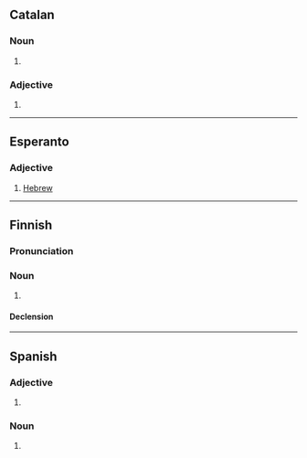 ==Catalan==

===Noun===
{{ca-noun|f}}

# {{feminine noun of|ca|hebreu}}

===Adjective===
{{head|ca|adjective form}}

# {{feminine singular of|ca|hebreu}}

----

==Esperanto==

===Adjective===
{{eo-head}}

# [[Hebrew]]

----

==Finnish==

===Pronunciation===
{{fi-pronunciation}}

===Noun===
{{fi-noun}}

# {{lb|fi|deprecated}} {{alternative spelling of|fi|heprea}}

====Declension====
{{fi-decl-kulkija|n=sg|hebre|a}}

----

==Spanish==

===Adjective===
{{head|es|adjective form}}

# {{es-adj form of|hebreo|f|sg}}

===Noun===
{{es-noun|f|m=hebreo}}

# {{feminine noun of|es|hebreo|t=Hebrew}}